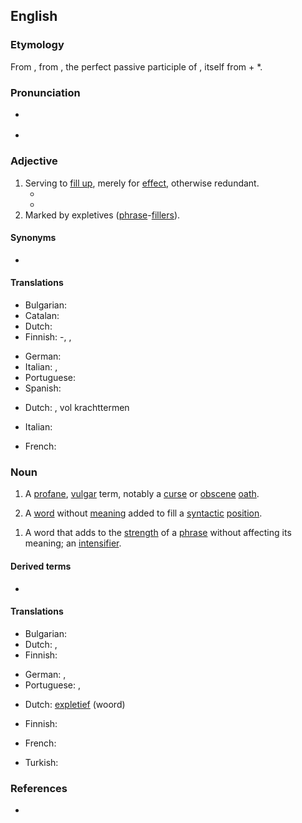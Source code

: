 {{also|explétive}}
==English==
{{wikipedia}}

===Etymology===
From {{etyl|LL.|en}} {{m|la|explētīvus||serving to fill out}}, from {{etyl|la|en}} {{m|la|explētus}}, the perfect passive participle of {{m|la|expleō||fill out}}, itself from {{m|la|ex||out, completely}} + *{{m|la||pleō|fill}}.

===Pronunciation===
* {{a|UK}} {{IPA|/ɪkˈspliːtɪv/|lang=en}}
* {{a|US}} {{IPA|/ˈɛksplətɪv/|lang=en}}

===Adjective===
{{en-adj}}

# Serving to [[fill up]], merely for [[effect]], otherwise redundant.
#* {{quote-book|year=1839|author=Henry Hallam|title=Introduction to the Literature of Europe|volume=3|location=London|publisher=John Murray|oclc=834184226|page=501|passage=No one entered more fully than Shakespeare into the character of this species of poetry, which admits of no '''expletive''' imagery, no merely ornamental line.}}
#* {{quote-book|year=1683|author=Isaac Barrow|title=The Works of the Learned Isaac Barrow|location=London|publisher=M. Flesher for B. Aylmer|oclc=184765987|section=Against vain and raſh Swearing|passage=deprecating being taken for ſerious, or to be underſtood that he meaneth any thing by them; but only that he uſeth them as '''expletive''' phraſes ... to plump his ſpeech, and fill up ſentences.}}
# Marked by expletives ([[phrase]]-[[filler]]s).

====Synonyms====
* {{l|en|expletory}}

====Translations====
{{trans-top|serving to fill up}}
* Bulgarian: {{t|bg|вмъкнат|sc=Cyrl}}
* Catalan: {{t|ca|expletiu}}
* Dutch: {{t+|nl|opvullend}}
* Finnish: {{t+|fi|täyte}}-, {{t+|fi|täyttävä}}, {{t+|fi|lisä-}}
{{trans-mid}}
* German: {{t+|de|Füllwort|n}}
* Italian: {{t+|it|pleonastico}}, {{t|it|riempitivo}}
* Portuguese: {{t+|pt|expletivo}}
* Spanish: {{t|es|expletivo}}
{{trans-bottom}}

{{trans-top|marked by phrase-fillers}}
* Dutch: {{t+|nl|expletief}}, vol krachttermen
{{trans-mid}}
* Italian: {{t|it|espletivo}}
{{trans-bottom}}

{{checktrans-top}}
* French: {{t+check|fr|explétif}}
{{trans-mid}}
{{trans-bottom}}

{{examples-right|sense=syntactic filler|examples='''It''' is snowing.}}
{{examples-right|sense=strengthener|examples=I'll give you a '''bloody''' good hiding}}

===Noun===
{{en-noun}}

# A [[profane]], [[vulgar]] term, notably a [[curse]] or [[obscene]] [[oath]].
# {{lb|en|linguistics}} A [[word]] without [[meaning]] added to fill a [[syntactic]] [[position]].
<!--#:Example: - ''It'' in ''It is snowing''-->
# {{lb|en|linguistics}} A word that adds to the [[strength]] of a [[phrase]] without affecting its meaning; an [[intensifier]].
<!--#:Example: - ''bloody'' in ''I'll give you a bloody good hiding.''-->

====Derived terms====
* {{l|en|expletive deleted}}

====Translations====
{{trans-see|profane, vulgar term|swear word}}

{{trans-top|word added to fill a syntactic position}}
* Bulgarian: {{t|bg|вмъкната дума|sc=Cyrl}}
* Dutch: {{t+|nl|vulsel}}, {{t+|nl|opvulling}}
* Finnish: {{t|fi|täytesana}}
{{trans-mid}}
* German: {{t|de|Expletivum|n}}, {{t|de|Expletiv|n}}
* Portuguese: {{t+|pt|expletivo|m}}, {{t|pt|expletiva|f}}
{{trans-bottom}}

{{trans-top|word that adds strength to a phrase}}
* Dutch: [[expletief]] (woord)
{{trans-mid}}
* Finnish: {{t+|fi|voimasana}}
{{trans-bottom}}

{{checktrans-top}}
* French: {{t+check|fr|explétif|m}}
{{trans-mid}}
* Turkish: {{t-check|tr|dolguluk}}
{{trans-bottom}}

===References===
* {{R:Websters}}